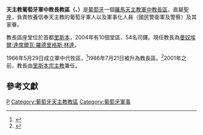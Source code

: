 {{Infobox diocese
|name = 葡萄牙軍中教長區
|jurisdiction = 
|latin = Ordinariate Militaris Lusitaniæ
|local = {{lang|pt|Ordinariato Castrense de Portugal/<br>Diocese das Forças Armadas e de Segurança}}{{pt}}
|border = catholic
|image = Igreja da Memoria (14005616262).jpg
|image_size = 
|caption = 聖母解救主教座堂
|location = {{POR}}
|territory =
|rite = 羅馬禮
|patron = 
|province = 直屬聖座
|established = 1966年
|cathedral = 聖母解救主教座堂
|co-cathedral = 
|leadership = 
|ordinary = [[曼奴埃爾·達席爾瓦·羅德里格斯·林達|曼奴埃爾·達席爾瓦·羅德里格斯·林達]]
|coadjutor bishop = 
|auxiliary = 
|emeritus = 
|vicar general = 
|chancery = 
|procura =
|title1 = 
|title1_name = 
|title2 = 
|title2_name = 
|title3 = 
|title3_name = 
|population = 
|parishes =10
|churches = 
|congregations = 
|secular priests = 54
|image2 = 
|image2_size = 
|image2_alt = 
|caption2 = 
|curia = 
|address = 
|telephone_no = 
|website = 
|footnote =  
}}
'''天主教葡萄牙軍中教長教區（{{lang-la|Ordinariate Militaris Lusitaniæ}}、{{lang-pt|Ordinariato Castrense de Portugal/Diocese das Forças Armadas e de Segurança}}）'''是[[葡萄牙|葡萄牙]]一個[[羅馬天主教|羅馬天主教]][[軍中教長區|軍中教長區]]，直屬[[聖座|聖座]]，負責牧養信奉天主教的葡萄牙軍人以及軍事化人員（國民警衛軍及警察）及其家眷。

教長區座堂位於首都[[里斯本|里斯本]]，2004年有10個堂區、54名司鐸。現任教長為[[曼奴埃爾·達席爾瓦·羅德里格斯·林達|曼奴埃爾·達席爾瓦·羅德里格斯·林達]]。

1966年5月29日成立軍中代牧區，<ref>{{cite journal
|journal=[[宗座公報|宗座公報]]
|publisher=梵蒂岡出版社
|date=1966年
|volume=58
|title=''De spirituali''
|page=519
|url=http://www.vatican.va/archive/aas/documents/AAS%2058%20%5B1966%5D%20-%20ocr.pdf
|access-date=2014-11-02
|archive-date=2016-04-09
|archive-url=https://web.archive.org/web/20160409030752/http://www.vatican.va/archive/aas/documents/AAS%2058%20%5B1966%5D%20-%20ocr.pdf
|dead-url=no
}}</ref>1986年7月21日被升為教長區。<ref>{{Cite web |url=http://www.vatican.va/holy_father/john_paul_ii/apost_constitutions/documents/hf_jp-ii_apc_19860421_spirituali-militum-curae_lt.html |title=升為教長區的宗座憲令 |accessdate=2014-11-02 |archive-date=2011-11-03 |archive-url=https://web.archive.org/web/20111103080952/http://www.vatican.va/holy_father/john_paul_ii/apost_constitutions/documents/hf_jp-ii_apc_19860421_spirituali-militum-curae_lt.html |dead-url=no }}</ref>2001年之前，教長由[[里斯本宗主教列表|里斯本宗主教]]兼任。

==參考文獻==
{{reflist}}
{{葡萄牙天主教教區}}
{{軍中教長區}}

[[Category:軍中教長區|P]]
[[Category:葡萄牙天主教教區|Category:葡萄牙天主教教區]]
[[Category:葡萄牙軍事|Category:葡萄牙軍事]]